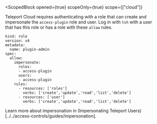 <ScopedBlock opened={true} 
  scopeOnly={true}
  scope={["cloud"]}
>
  
Teleport Cloud requires authenticating with a role that can create and impersonate
the `access-plugin` role and user. Log in with `tsh` with a user that has this role
or has a role with these `allow` rules.

```
kind: role
version: v4
metadata:
  name: plugin-admin
spec:
  allow:
    impersonate:
      roles:
      - access-plugin
      users:
      - access-plugin
    rules:
      - resources: ['roles']
        verbs: ['create','update','read','list','delete']
      - resources: ['user']
        verbs: ['create','update','read','list','delete']

```

Learn more about impersonation in (Impersonating Teleport Users)[../../access-controls/guides/impersonation].

</ScopedBlock>
